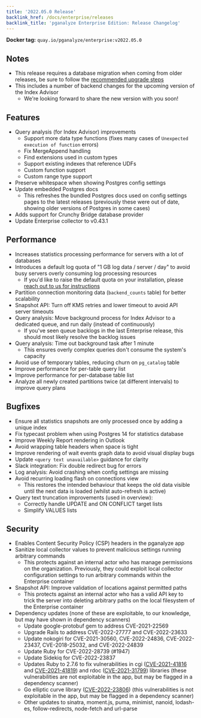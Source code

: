 ```yaml
---
title: '2022.05.0 Release'
backlink_href: /docs/enterprise/releases
backlink_title: 'pganalyze Enterprise Edition: Release Changelog'
---
```


**Docker tag:** `quay.io/pganalyze/enterprise:v2022.05.0`

## Notes

* This release requires a database migration when coming from older releases, be sure to follow the [recommended upgrade steps](/docs/enterprise/upgrade)
* This includes a number of backend changes for the upcoming version of the Index Advisor
  - We're looking forward to share the new version with you soon!


## Features

- Query analysis (for Index Advisor) improvements
  - Support more data type functions (fixes many cases of `Unexpected execution of function` errors)
  - Fix MergeAppend handling
  - Find extensions used in custom types
  - Support existing indexes that reference UDFs
  - Custom function support
  - Custom range type support
- Preserve whitespace when showing Postgres config settings
- Update embedded Postgres docs
  - This refreshes the bundled Postgres docs used on config settings pages to the latest releases
    (previously these were out of date, showing older versions of Postgres in some cases)
- Adds support for Crunchy Bridge database provider
- Update Enterprise collector to v0.43.1


## Performance

- Increases statistics processing performance for servers with a lot of databases
- Introduces a default log quota of "1 GB log data / server / day" to avoid busy servers overly consuming log processing resources
  - If you'd like to raise the default quota on your installation, please [reach out to us for instructions](...)
- Partition connection monitoring data (`backend_counts` table) for better scalability
- Snapshot API: Turn off KMS retries and lower timeout to avoid API server timeouts
- Query analysis: Move background process for Index Advisor to a dedicated queue, and run daily (instead of continuously)
  - If you've seen queue backlogs in the last Enterprise release, this should most likely resolve the backlog issues
- Query analysis: Time out background task after 1 minute
  - This ensures overly complex queries don't consume the system's capacity
- Avoid use of temporary tables, reducing churn on `pg_catalog` table
- Improve performance for per-table query list
- Improve performance for per-database table list
- Analyze all newly created partitions twice (at different intervals) to improve query plans


## Bugfixes

- Ensure all statistics snapshots are only processed once by adding a unique index
- Fix typecast problem when using Postgres 14 for statistics database
- Improve Weekly Report rendering in Outlook
- Avoid wrapping table headers when space is tight
- Improve rendering of wait events graph data to avoid visual display bugs
- Update `<query text unavailable>` guidance for clarity
- Slack integration: Fix double redirect bug for errors
- Log analysis: Avoid crashing when config settings are missing
- Avoid recurring loading flash on connections view
  - This restores the intended behaviour that keeps the old data visible until
    the next data is loaded (whilst auto-refresh is active)
- Query text truncation improvements (used in overview):
  - Correctly handle UPDATE and ON CONFLICT target lists
  - Simplify VALUES lists


## Security

- Enables Content Security Policy (CSP) headers in the pganalyze app
- Sanitize local collector values to prevent malicious settings running arbitrary commands
  - This protects against an internal actor who has manage permissions on the
    organization. Previously, they could exploit local collector configuration
    settings to run arbitrary commands within the Enterprise container
- Snapshot API: Improve validation of locations against permitted paths
  - This protects against an internal actor who has a valid API key to trick the server
    into deleting arbitrary paths on the local filesystem of the Enterprise container
- Dependency updates (none of these are exploitable, to our knowledge, but may have shown in dependency scanners)
  - Update google-protobuf gem to address CVE-2021-22569
  - Upgrade Rails to address CVE-2022-27777 and CVE-2022-23633
  - Update nokogiri for CVE-2021-30560, CVE-2022-24836, CVE-2022-23437, CVE-2018-25032, and CVE-2022-24839
  - Update Ruby for CVE-2022-28739 (#1947)
  - Update Sidekiq for CVE-2022-23837
  - Updates Ruby to 2.7.6 to fix vulnerabilities in cgi ([CVE-2021-41816](https://www.ruby-lang.org/en/news/2021/11/24/buffer-overrun-in-cgi-escape_html-cve-2021-41816/) and [CVE-2021-41819](https://www.ruby-lang.org/en/news/2021/11/24/cookie-prefix-spoofing-in-cgi-cookie-parse-cve-2021-41819/)) and rdoc ([CVE-2021-31799](https://www.ruby-lang.org/en/news/2021/05/02/os-command-injection-in-rdoc/)) libraries (these vulnerabilities are not exploitable in the app, but may be flagged in a dependency scanner)
  - Go elliptic curve library ([CVE-2022-23806](https://nvd.nist.gov/vuln/detail/cve-2022-23806)) (this vulnerabilities is not exploitable in the app, but may be flagged in a dependency scanner)
  - Other updates to sinatra, moment.js, puma, minimist, nanoid, lodash-es, follow-redirects, node-fetch and url-parse
